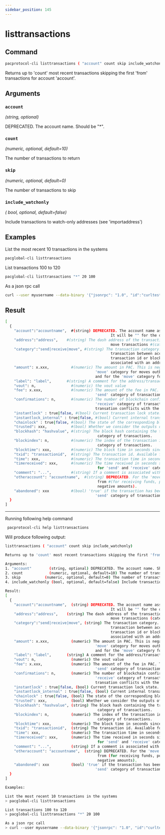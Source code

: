 ```yaml
---
sidebar_position: 145
---
```


# listtransactions
## Command

```bash
pacprotocol-cli listtransactions ( "account" count skip include_watchonly)
```

Returns up to 'count' most recent transactions skipping the first 'from' transactions for account 'account'.



## Arguments

### `account` 
*(string, optional)*

DEPRECATED. The account name. Should be "*".


### `count` 
*(numeric, optional, default=10)*

The number of transactions to return


### `skip` 
*(numeric, optional, default=0)*

The number of transactions to skip


### `include_watchonly` 
*( bool, optional, default=false)*

Include transactions to watch-only addresses (see 'importaddress')


## Examples


List the most recent 10 transactions in the systems

```bash
pacglobal-cli listtransactions 
```



List transactions 100 to 120

```bash
pacglobal-cli listtransactions "*" 20 100
```



As a json rpc call

```bash
curl --user myusername --data-binary '{"jsonrpc": "1.0", "id":"curltest", "method": "listtransactions", "params": ["*", 20, 100] }' -H 'content-type: text/plain;' http://127.0.0.1:1111/
```
## Result
```bash
[
  {
    "account":"accountname",  #(string) DEPRECATED. The account name associated with the transaction. 
                                                It will be "" for the default account.
    "address":"address",    #(string) The dash address of the transaction. Not present for 
                                                move transactions #(category = move).
    "category":"send|receive|move", #(string) The transaction category. 'move' is a local #(off blockchain)
                                                transaction between accounts, and not associated with an address,
                                                transaction id or block. 'send' and 'receive' transactions are 
                                                associated with an address, transaction id and block details
    "amount": x.xxx,          #(numeric) The amount in PAC. This is negative for the 'send' category, and for the
                                         'move' category for moves outbound. It is positive for the 'receive' category,
                                         and for the 'move' category for inbound funds.
    "label": "label",       #(string) A comment for the address/transaction, if any
    "vout": n,                #(numeric) the vout value
    "fee": x.xxx,             #(numeric) The amount of the fee in PAC. This is negative and only available for the 
                                         'send' category of transactions.
    "confirmations": n,       #(numeric) The number of blockchain confirmations for the transaction. Available for 'send' and 
                                         'receive' category of transactions. Negative confirmations indicate the
                                         transation conflicts with the block chain
    "instantlock" : true|false, #(bool) Current transaction lock state. Available for 'send' and 'receive' category of transactions.
    "instantlock_internal" : true|false, #(bool) Current internal transaction lock state. Available for 'send' and 'receive' category of transactions.
    "chainlock" : true|false, #(bool) The state of the corresponding block chainlock
    "trusted": xxx,           #(bool) Whether we consider the outputs of this unconfirmed transaction safe to spend.
    "blockhash": "hashvalue", #(string) The block hash containing the transaction. Available for 'send' and 'receive'
                                          category of transactions.
    "blockindex": n,          #(numeric) The index of the transaction in the block that includes it. Available for 'send' and 'receive'
                                          category of transactions.
    "blocktime": xxx,         #(numeric) The block time in seconds since epoch #(1 Jan 1970 GMT).
    "txid": "transactionid",  #(string) The transaction id. Available for 'send' and 'receive' category of transactions.
    "time": xxx,              #(numeric) The transaction time in seconds since epoch #(midnight Jan 1 1970 GMT).
    "timereceived": xxx,      #(numeric) The time received in seconds since epoch #(midnight Jan 1 1970 GMT). Available 
                                          for 'send' and 'receive' category of transactions.
    "comment": "...",         #(string) If a comment is associated with the transaction.
    "otheraccount": "accountname",  #(string) DEPRECATED. For the 'move' category of transactions, the account the funds came 
                                          from #(for receiving funds, positive amounts), or went to #(for sending funds,
                                          negative amounts).
    "abandoned": xxx          #(bool) 'true' if the transaction has been abandoned #(inputs are respendable). Only available for the 
                                         'send' category of transactions.
  }
]
```


___

Running following help command
```bash
 pacprotocol-cli help listtransactions
```
Will produce following output:


```bash
listtransactions ( "account" count skip include_watchonly)

Returns up to 'count' most recent transactions skipping the first 'from' transactions for account 'account'.

Arguments:
1. "account"        (string, optional) DEPRECATED. The account name. Should be "*".
2. count            (numeric, optional, default=10) The number of transactions to return
3. skip           (numeric, optional, default=0) The number of transactions to skip
4. include_watchonly (bool, optional, default=false) Include transactions to watch-only addresses (see 'importaddress')

Result:
[
  {
    "account":"accountname",  (string) DEPRECATED. The account name associated with the transaction. 
                                                It will be "" for the default account.
    "address":"address",    (string) The dash address of the transaction. Not present for 
                                                move transactions (category = move).
    "category":"send|receive|move", (string) The transaction category. 'move' is a local (off blockchain)
                                                transaction between accounts, and not associated with an address,
                                                transaction id or block. 'send' and 'receive' transactions are 
                                                associated with an address, transaction id and block details
    "amount": x.xxx,          (numeric) The amount in PAC. This is negative for the 'send' category, and for the
                                         'move' category for moves outbound. It is positive for the 'receive' category,
                                         and for the 'move' category for inbound funds.
    "label": "label",       (string) A comment for the address/transaction, if any
    "vout": n,                (numeric) the vout value
    "fee": x.xxx,             (numeric) The amount of the fee in PAC. This is negative and only available for the 
                                         'send' category of transactions.
    "confirmations": n,       (numeric) The number of blockchain confirmations for the transaction. Available for 'send' and 
                                         'receive' category of transactions. Negative confirmations indicate the
                                         transation conflicts with the block chain
    "instantlock" : true|false, (bool) Current transaction lock state. Available for 'send' and 'receive' category of transactions.
    "instantlock_internal" : true|false, (bool) Current internal transaction lock state. Available for 'send' and 'receive' category of transactions.
    "chainlock" : true|false, (bool) The state of the corresponding block chainlock
    "trusted": xxx,           (bool) Whether we consider the outputs of this unconfirmed transaction safe to spend.
    "blockhash": "hashvalue", (string) The block hash containing the transaction. Available for 'send' and 'receive'
                                          category of transactions.
    "blockindex": n,          (numeric) The index of the transaction in the block that includes it. Available for 'send' and 'receive'
                                          category of transactions.
    "blocktime": xxx,         (numeric) The block time in seconds since epoch (1 Jan 1970 GMT).
    "txid": "transactionid",  (string) The transaction id. Available for 'send' and 'receive' category of transactions.
    "time": xxx,              (numeric) The transaction time in seconds since epoch (midnight Jan 1 1970 GMT).
    "timereceived": xxx,      (numeric) The time received in seconds since epoch (midnight Jan 1 1970 GMT). Available 
                                          for 'send' and 'receive' category of transactions.
    "comment": "...",         (string) If a comment is associated with the transaction.
    "otheraccount": "accountname",  (string) DEPRECATED. For the 'move' category of transactions, the account the funds came 
                                          from (for receiving funds, positive amounts), or went to (for sending funds,
                                          negative amounts).
    "abandoned": xxx          (bool) 'true' if the transaction has been abandoned (inputs are respendable). Only available for the 
                                         'send' category of transactions.
  }
]

Examples:

List the most recent 10 transactions in the systems
> pacglobal-cli listtransactions 

List transactions 100 to 120
> pacglobal-cli listtransactions "*" 20 100

As a json rpc call
> curl --user myusername --data-binary '{"jsonrpc": "1.0", "id":"curltest", "method": "listtransactions", "params": ["*", 20, 100] }' -H 'content-type: text/plain;' http://127.0.0.1:1111/

```


